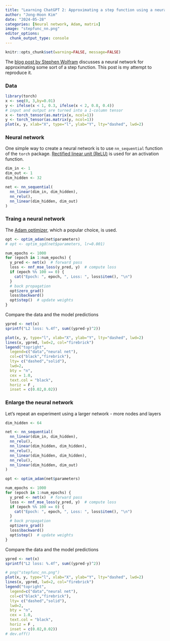 ```yaml
---
title: "Learning ChatGPT 2: Approximating a step function using a neural net"
author: "Jong-Hoon Kim"
date: "2024-05-28"
categories: [Neural network, Adam, matrix]
image: "stepfunc_nn.png"
editor_options: 
  chunk_output_type: console
---
```


```r
knitr::opts_chunk$set(warning=FALSE, message=FALSE) 
```

The [blog post by Stephen Wolfram](https://writings.stephenwolfram.com/2023/02/what-is-chatgpt-doing-and-why-does-it-work/) discusses a neural network for approximating some sort of a step function. This post is my attempt to reproduce it.

### Data
```r
library(torch)
x <- seq(0, 3,by=0.01)
y <- ifelse(x < 1, 0.3, ifelse(x < 2, 0.8, 0.4))
# input and output are turned into a 1-column tensor  
x <- torch_tensor(as.matrix(x, ncol=1))
y <- torch_tensor(as.matrix(y, ncol=1))
plot(x, y, xlab="X", type="l", ylab="Y", lty="dashed", lwd=2)
```

### Neural network

One simple way to create a neural network is to use `nn_sequential` function of the `torch` package.
[Rectified linear unit (ReLU)](https://en.wikipedia.org/wiki/Rectifier_(neural_networks)) is used for an activation function.
```r
dim_in <- 1
dim_out <- 1
dim_hidden <- 32

net <- nn_sequential(
  nn_linear(dim_in, dim_hidden),
  nn_relu(),
  nn_linear(dim_hidden, dim_out)
)
```


### Traing a neural network
The [Adam optimizer](https://arxiv.org/abs/1412.6980), which a popular choice, is used.

```r
opt <- optim_adam(net$parameters)
# opt <- optim_sgd(net$parameters, lr=0.001)
```

```r
num_epochs <- 1000
for (epoch in 1:num_epochs) {
  y_pred <- net(x)  # forward pass
  loss <- nnf_mse_loss(y_pred, y)  # compute loss 
  if (epoch %% 100 == 0) { 
    cat("Epoch: ", epoch, ", Loss: ", loss$item(), "\n")
  }
  # back propagation 
  opt$zero_grad()
  loss$backward()
  opt$step()  # update weights
}
```

Compare the data and the model predictions

```r
ypred <- net(x)
sprintf("L2 loss: %.4f", sum((ypred-y)^2))

plot(x, y, type="l", xlab="X", ylab="Y", lty="dashed", lwd=2)
lines(x, ypred, lwd=2, col="firebrick")
legend("topright", 
  legend=c("data","neural net"), 
  col=c("black","firebrick"), 
  lty= c("dashed","solid"),
  lwd=2, 
  bty = "n", 
  cex = 1.0, 
  text.col = "black", 
  horiz = F , 
  inset = c(0.02,0.02))
```

### Enlarge the neural network
Let's repeat an experiment using a larger network - more nodes and layers
```r
dim_hidden <- 64

net <- nn_sequential(
  nn_linear(dim_in, dim_hidden),
  nn_relu(),
  nn_linear(dim_hidden, dim_hidden),
  nn_relu(),
  nn_linear(dim_hidden, dim_hidden),
  nn_relu(),
  nn_linear(dim_hidden, dim_out)
)
```

```r
opt <- optim_adam(net$parameters)
```

```r
num_epochs <- 1000
for (epoch in 1:num_epochs) {
  y_pred <- net(x)  # forward pass
  loss <- nnf_mse_loss(y_pred, y)  # compute loss 
  if (epoch %% 100 == 0) { 
    cat("Epoch: ", epoch, ", Loss: ", loss$item(), "\n")
  }
  # back propagation 
  opt$zero_grad()
  loss$backward()
  opt$step()  # update weights
}
```

Compare the data and the model predictions

```r
ypred <- net(x)
sprintf("L2 loss: %.4f", sum((ypred-y)^2))

# png("stepfunc_nn.png")
plot(x, y, type="l", xlab="X", ylab="Y", lty="dashed", lwd=2)
lines(x, ypred, lwd=2, col="firebrick")
legend("topright", 
  legend=c("data","neural net"), 
  col=c("black","firebrick"), 
  lty= c("dashed","solid"),
  lwd=2, 
  bty = "n", 
  cex = 1.0, 
  text.col = "black", 
  horiz = F , 
  inset = c(0.02,0.02))
# dev.off()
```

